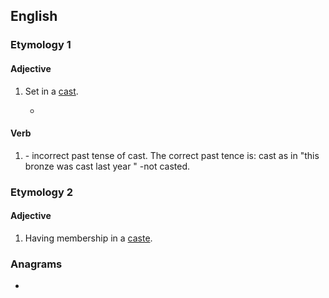 ==English==

===Etymology 1===
{{suffix|cast|ed|lang=en}}

====Adjective====
{{en-adj|-}}

# {{lb|en|medicine}} Set in a [[cast]].
#* {{quote-text|year=2000|author=Delores Christina Schoen|title=Adult orthopaedic nursing|page=141|passage=Use pillows under the '''casted''' leg to prevent flat spots and underlying pressure areas, especially on the heel and the posterior portion of the cast.}}

====Verb====
{{head|en|verb form}}

# {{lb|en|nonstandard}} {{en-past of|cast}} - incorrect past tense of cast. The correct past tence is: cast as in "this bronze was cast last year " -not casted.

===Etymology 2===
{{suffix|caste|ed|lang=en}}

====Adjective====
{{en-adj|-}}

# Having membership in a [[caste]].

===Anagrams===
* {{anagrams|en|Cadets|cadets}}